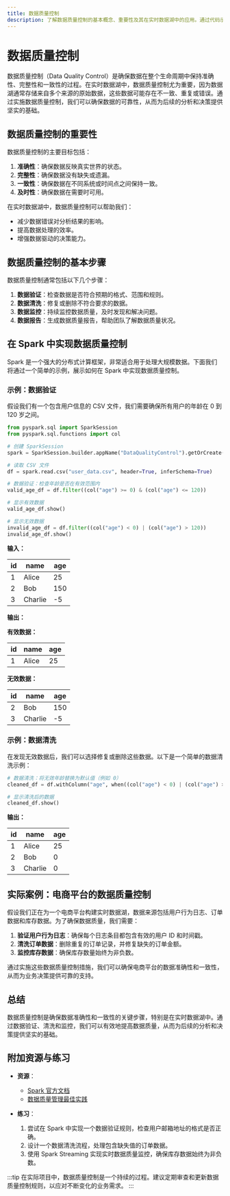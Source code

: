 ```yaml
---
title: 数据质量控制
description: 了解数据质量控制的基本概念、重要性及其在实时数据湖中的应用。通过代码示例和实际案例，掌握如何在 Spark 中实现数据质量控制。
---
```


# 数据质量控制

数据质量控制（Data Quality Control）是确保数据在整个生命周期中保持准确性、完整性和一致性的过程。在实时数据湖中，数据质量控制尤为重要，因为数据湖通常存储来自多个来源的原始数据，这些数据可能存在不一致、重复或错误。通过实施数据质量控制，我们可以确保数据的可靠性，从而为后续的分析和决策提供坚实的基础。

## 数据质量控制的重要性

数据质量控制的主要目标包括：

1. **准确性**：确保数据反映真实世界的状态。
2. **完整性**：确保数据没有缺失或遗漏。
3. **一致性**：确保数据在不同系统或时间点之间保持一致。
4. **及时性**：确保数据在需要时可用。

在实时数据湖中，数据质量控制可以帮助我们：

- 减少数据错误对分析结果的影响。
- 提高数据处理的效率。
- 增强数据驱动的决策能力。

## 数据质量控制的基本步骤

数据质量控制通常包括以下几个步骤：

1. **数据验证**：检查数据是否符合预期的格式、范围和规则。
2. **数据清洗**：修复或删除不符合要求的数据。
3. **数据监控**：持续监控数据质量，及时发现和解决问题。
4. **数据报告**：生成数据质量报告，帮助团队了解数据质量状况。

## 在 Spark 中实现数据质量控制

Spark 是一个强大的分布式计算框架，非常适合用于处理大规模数据。下面我们将通过一个简单的示例，展示如何在 Spark 中实现数据质量控制。

### 示例：数据验证

假设我们有一个包含用户信息的 CSV 文件，我们需要确保所有用户的年龄在 0 到 120 岁之间。

```python
from pyspark.sql import SparkSession
from pyspark.sql.functions import col

# 创建 SparkSession
spark = SparkSession.builder.appName("DataQualityControl").getOrCreate()

# 读取 CSV 文件
df = spark.read.csv("user_data.csv", header=True, inferSchema=True)

# 数据验证：检查年龄是否在有效范围内
valid_age_df = df.filter((col("age") >= 0) & (col("age") <= 120))

# 显示有效数据
valid_age_df.show()

# 显示无效数据
invalid_age_df = df.filter((col("age") < 0) | (col("age") > 120))
invalid_age_df.show()
```

**输入：**

| id  | name   | age |
|-----|--------|-----|
| 1   | Alice  | 25  |
| 2   | Bob    | 150 |
| 3   | Charlie| -5  |

**输出：**

**有效数据：**

| id  | name   | age |
|-----|--------|-----|
| 1   | Alice  | 25  |

**无效数据：**

| id  | name   | age |
|-----|--------|-----|
| 2   | Bob    | 150 |
| 3   | Charlie| -5  |

### 示例：数据清洗

在发现无效数据后，我们可以选择修复或删除这些数据。以下是一个简单的数据清洗示例：

```python
# 数据清洗：将无效年龄替换为默认值（例如 0）
cleaned_df = df.withColumn("age", when((col("age") < 0) | (col("age") > 120), 0).otherwise(col("age")))

# 显示清洗后的数据
cleaned_df.show()
```

**输出：**

| id  | name   | age |
|-----|--------|-----|
| 1   | Alice  | 25  |
| 2   | Bob    | 0   |
| 3   | Charlie| 0   |

## 实际案例：电商平台的数据质量控制

假设我们正在为一个电商平台构建实时数据湖，数据来源包括用户行为日志、订单数据和库存数据。为了确保数据质量，我们需要：

1. **验证用户行为日志**：确保每个日志条目都包含有效的用户 ID 和时间戳。
2. **清洗订单数据**：删除重复的订单记录，并修复缺失的订单金额。
3. **监控库存数据**：确保库存数量始终为非负数。

通过实施这些数据质量控制措施，我们可以确保电商平台的数据准确性和一致性，从而为业务决策提供可靠的支持。

## 总结

数据质量控制是确保数据准确性和一致性的关键步骤，特别是在实时数据湖中。通过数据验证、清洗和监控，我们可以有效地提高数据质量，从而为后续的分析和决策提供坚实的基础。

## 附加资源与练习

- **资源**：
  - [Spark 官方文档](https://spark.apache.org/docs/latest/)
  - [数据质量管理最佳实践](https://www.databricks.com/blog/2020/09/24/data-quality-best-practices.html)

- **练习**：
  1. 尝试在 Spark 中实现一个数据验证规则，检查用户邮箱地址的格式是否正确。
  2. 设计一个数据清洗流程，处理包含缺失值的订单数据。
  3. 使用 Spark Streaming 实现实时数据质量监控，确保库存数据始终为非负数。

:::tip
在实际项目中，数据质量控制是一个持续的过程。建议定期审查和更新数据质量控制规则，以应对不断变化的业务需求。
:::